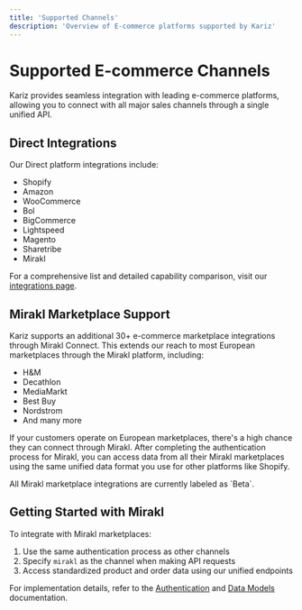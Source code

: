 ```yaml
---
title: 'Supported Channels'
description: 'Overview of E-commerce platforms supported by Kariz'
---
```


# Supported E-commerce Channels

Kariz provides seamless integration with leading e-commerce platforms, allowing you to connect with all major sales channels through a single unified API.

## Direct Integrations

Our Direct platform integrations include:

- Shopify
- Amazon
- WooCommerce
- Bol
- BigCommerce
- Lightspeed
- Magento
- Sharetribe
- Mirakl

For a comprehensive list and detailed capability comparison, visit our [integrations page](https://runkariz.com/integrations).

## Mirakl Marketplace Support

Kariz supports an additional 30+ e-commerce marketplace integrations through Mirakl Connect. This extends our reach to most European marketplaces through the Mirakl platform, including:

- H&M
- Decathlon
- MediaMarkt
- Best Buy
- Nordstrom
- And many more

If your customers operate on European marketplaces, there's a high chance they can connect through Mirakl. After completing the authentication process for Mirakl, you can access data from all their Mirakl marketplaces using the same unified data format you use for other platforms like Shopify.

<Note>
All Mirakl marketplace integrations are currently labeled as `Beta`.
</Note>

## Getting Started with Mirakl

To integrate with Mirakl marketplaces:

1. Use the same authentication process as other channels
2. Specify `mirakl` as the channel when making API requests
3. Access standardized product and order data using our unified endpoints

For implementation details, refer to the [Authentication](/authentication) and [Data Models](/datamodels) documentation.